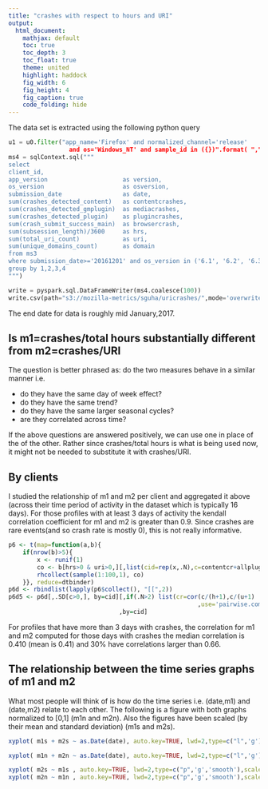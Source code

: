 ```yaml
---
title: "crashes with respect to hours and URI"
output:
  html_document:
    mathjax: default
    toc: true
    toc_depth: 3
    toc_float: true
    theme: united
    highlight: haddock
    fig_width: 6
    fig_height: 4
    fig_caption: true
    code_folding: hide
---
```


The data set is extracted using the following python query

```python
u1 = u0.filter("app_name='Firefox' and normalized_channel='release'
                 and os='Windows_NT' and sample_id in ({})".format( ",".join(samplechar)))
ms4 = sqlContext.sql("""
select 
client_id,
app_version                     as version,
os_version                      as osversion,
submission_date                 as date,
sum(crashes_detected_content)   as contentcrashes,
sum(crashes_detected_gmplugin)  as mediacrashes,
sum(crashes_detected_plugin)    as plugincrashes,
sum(crash_submit_success_main)  as browsercrash,
sum(subsession_length)/3600     as hrs,
sum(total_uri_count)            as uri,
sum(unique_domains_count)       as domain
from ms3
where submission_date>='20161201' and os_version in ('6.1', '6.2', '6.3', '10.0')
group by 1,2,3,4
""")

write = pyspark.sql.DataFrameWriter(ms4.coalesce(100))
write.csv(path="s3://mozilla-metrics/sguha/uricrashes/",mode='overwrite',nullValue="NA",header=True)
```

The end date for data is roughly mid January,2017.


## Is  m1=crashes/total hours substantially different from m2=crashes/URI

The question is better phrased as: do the two measures behave in a similar
manner i.e.

- do they have the same day of week effect?
- do they have the same trend?
- do they have the same larger seasonal cycles?
- are they correlated across time?

If the above questions are answered positively, we can use one in place of the
of the other. Rather since crashes/total hours is what is being used now, it
might not be needed to substitute it with crashes/URI.

## By clients

I studied the relationship of m1 and m2 per client and aggregated it above
(across their time period of activity in the dataset which is typically 16
days). For those profiles with at least 3 days of activity the kendall
correlation coefficient for m1 and m2 is greater than 0.9. Since crashes are
rare events(and so crash rate is mostly 0), this is not really informative.

```r
p6 <- t(map=function(a,b){
    if(nrow(b)>5){
        x <- runif(1)
        co <- b[hrs>0 & uri>0,][,list(cid=rep(x,.N),c=contentcr+allplugincr,u= uri,h=hrs)]
        rhcollect(sample(1:100,1), co)
    }}, reduce=dtbinder)
p6d <- rbindlist(lapply(p6$collect(), "[[",2))
p6d5 <- p6d[,.SD[c>0,], by=cid][,if(.N>2) list(cr=cor(c/(h+1),c/(u+1)
                                                     ,use='pairwise.complete.obs',method='kendall'))
                               ,by=cid]
```

For profiles that have more than 3 days with crashes, the correlation for m1 and
m2 computed for those days with crashes the median correlation is 0.410 (mean is
0.41) and 30% have correlations larger than 0.66.

## The relationship between the time series graphs of m1 and m2

What most people will think of is how do the time series i.e. (date,m1) and
(date,m2) relate to each other. The following is a figure with both graphs
normalized to [0,1] (m1n and m2n). Also the figures have been scaled (by their
mean and standard deviation) (m1s and m2s).



```r
xyplot( m1s + m2s ~ as.Date(date), auto.key=TRUE, lwd=2,type=c("l",'g'),scale=list(tick.num=20),data=p9d)
```

```r
xyplot( m1n + m2n ~ as.Date(date), auto.key=TRUE, lwd=2,type=c("l",'g'),scale=list(tick.num=20),data=p9d)
```


```r
xyplot( m2s ~ m1s , auto.key=TRUE, lwd=2,type=c("p",'g','smooth'),scale=list(tick.num=20),data=p9d[order(m1s),][m1n<0.4,],main="m2 scaled vs m1 scaled (for values <0.4)")
xyplot( m2n ~ m1n , auto.key=TRUE, lwd=2,type=c("p",'g','smooth'),scale=list(tick.num=20),data=p9d[order(m1n),][m1n<0.4,],main="m2 normalized vs m1 normalized (for values <0.4)")
```

